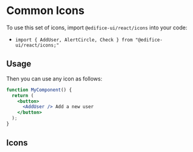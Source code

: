 

<Meta title="Design System/Icons/Common Icons" />

# Common Icons

To use this set of icons, import `@edifice-ui/react/icons` into your code:

- `import { AddUser, AlertCircle, Check } from "@edifice-ui/react/icons;"`

## Usage

Then you can use any icon as follows:

```jsx
function MyComponent() {
  return (
    <button>
      <AddUser /> Add a new user
    </button>
  );
}
```

## Icons

<Icons icons={icons} />
